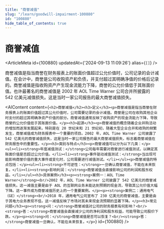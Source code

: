 ```yaml
---
title: "商誉减值"
slug: "/learn/goodwill-impairment-100880"
id: "100880"
hide_table_of_contents: true
---
```



# 商誉减值

<ArticleMeta id={100880} updatedAt={'2024-09-13 11:09:26'} alias={`[]`} />
<div className='border-solid border-b border-t-0 my-4 border-[var(--ifm-color-gray-300)]' />

商誉减值是指当商誉在财务报表上的账面价值超过公允价值时，公司记录的会计减值。在会计中，商誉是公司收购资产和负债，并支付超过其明确净值的价格后记录的。商誉减值是指收购资产产生现金流能力下降，商誉的公允价值低于其账面价值。也许最著名的商誉减值是 2002 年 AOL Time Warner 公司合并所披露的 542 亿美元减值损失。这是当时一家公司报告的最大商誉减值损失。

<AIContent content={`<h2>商誉减值</h2><h3>定义</h3><p>商誉减值是指当商誉在财务报表上的账面价值超过其公允价值时，公司需要记录的会计减值。商誉是公司在收购其他企业时支付的超过其明确净资产价值的部分。商誉减值通常反映了收购资产的现金流能力下降，导致商誉的公允价值低于其账面价值。</p><h3>起源</h3><p>商誉减值的概念随着企业并购活动的增加而逐渐发展起来。特别是在 20 世纪末和 21 世纪初，随着大型企业合并和收购的频繁发生，商誉减值成为财务报表中一个重要的项目。2002 年，AOL Time Warner 公司披露了 542 亿美元的商誉减值损失，这是当时一家公司报告的最大商誉减值损失，标志着商誉减值在财务报告中的重要性。</p><h3>类别与特点</h3><p>商誉减值可以分为以下几类：</p><ul><li><strong>年度减值测试：</strong>公司每年需要对商誉进行减值测试，以确定其账面价值是否超过公允价值。</li><li><strong>事件驱动减值测试：</strong>当出现可能影响商誉价值的重大事件或变化时，公司需要进行减值测试。</li></ul><p>商誉减值的特点包括：</p><ul><li><strong>不可逆性：</strong>一旦确认商誉减值，不能在未来恢复。</li><li><strong>影响利润：</strong>商誉减值会直接影响公司的利润和股东权益。</li></ul><h3>具体案例</h3><p><strong>案例一：AOL Time Warner</strong><br/>2002 年，AOL Time Warner 公司披露了 542 亿美元的商誉减值损失。这一减值主要是由于 AOL 的互联网业务未能达到预期的现金流，导致其公允价值大幅下降。这一事件成为商誉减值历史上的一个重要案例。</p><p><strong>案例二：通用电气（GE）</strong><br/>2018 年，通用电气公司宣布了 230 亿美元的商誉减值，主要是由于其电力业务表现不佳。这一减值反映了市场对其未来现金流预期的显著下降。</p><h3>常见问题</h3><p><strong>问：</strong>商誉减值对公司的财务报表有何影响？<br/><strong>答：</strong>商誉减值会直接减少公司的净利润和股东权益，可能导致公司股价下跌。</p><p><strong>问：</strong>商誉减值是否可以恢复？<br/><strong>答：</strong>商誉减值一旦确认，不能在未来恢复。</p>`} id={100880} />
